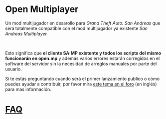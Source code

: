 # Open Multiplayer

Un mod multijugador en desarollo para _Grand Theft Auto: San Andreas_ que será totalmente compatible con el mod multijugador ya existente _San Andreas Multiplayer._

<br />

Esto significa que **el cliente SA:MP existente y todos los scripts del mismo funcionarán en open.mp** y además varios errores estarán corregidos en el software del servidor sin la necesidad de arreglos manuales por parte del usuario.

Si te estás preguntando cuando será el primer lanzamiento publico o cómo puedes ayudar a contribuir, por favor mira [este tema en el foro](https://forum.open.mp/showthread.php?tid=99) (en inglés) para mas información.

# [FAQ](/faq)
